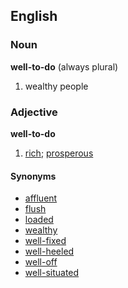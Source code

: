 ==English==
===Noun===
'''well-to-do''' (always plural)
#wealthy people

===Adjective===
'''well-to-do'''
#[[rich]]; [[prosperous]]
====Synonyms====
*[[affluent]]
*[[flush]]
*[[loaded]]
*[[wealthy]]
*[[well-fixed]]
*[[well-heeled]]
*[[well-off]]
*[[well-situated]]